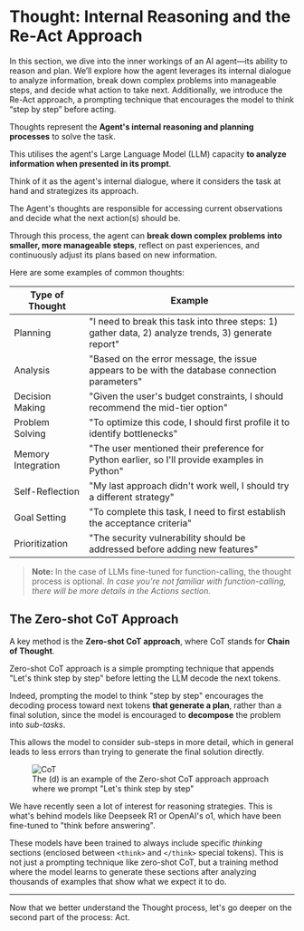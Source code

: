 # Thought: Internal Reasoning and the Re-Act Approach

<Tip> 
In this section, we dive into the inner workings of an AI agent—its ability to reason and plan. We’ll explore how the agent leverages its internal dialogue to analyze information, break down complex problems into manageable steps, and decide what action to take next. Additionally, we introduce the Re-Act approach, a prompting technique that encourages the model to think “step by step” before acting. 
</Tip>

Thoughts represent the **Agent's internal reasoning and planning processes** to solve the task.

This utilises the agent's Large Language Model (LLM) capacity **to analyze information when presented in its prompt**.

Think of it as the agent's internal dialogue, where it considers the task at hand and strategizes its approach.

The Agent's thoughts are responsible for accessing current observations and decide what the next action(s) should be.

Through this process, the agent can **break down complex problems into smaller, more manageable steps**, reflect on past experiences, and continuously adjust its plans based on new information.

Here are some examples of common thoughts:

| Type of Thought | Example |
|----------------|---------|
| Planning | "I need to break this task into three steps: 1) gather data, 2) analyze trends, 3) generate report" |
| Analysis | "Based on the error message, the issue appears to be with the database connection parameters" |
| Decision Making | "Given the user's budget constraints, I should recommend the mid-tier option" |
| Problem Solving | "To optimize this code, I should first profile it to identify bottlenecks" |
| Memory Integration | "The user mentioned their preference for Python earlier, so I'll provide examples in Python" |
| Self-Reflection | "My last approach didn't work well, I should try a different strategy" |
| Goal Setting | "To complete this task, I need to first establish the acceptance criteria" |
| Prioritization | "The security vulnerability should be addressed before adding new features" |

> **Note:** In the case of LLMs fine-tuned for function-calling, the thought process is optional.
> *In case you're not familiar with function-calling, there will be more details in the Actions section.*

## The Zero-shot CoT Approach

A key method is the **Zero-shot CoT approach**, where CoT stands for **Chain of Thought**.

Zero-shot CoT approach is a simple prompting technique that appends "Let's think step by step" before letting the LLM decode the next tokens. 

Indeed, prompting the model to think "step by step" encourages the decoding process toward next tokens **that generate a plan**, rather than a final solution, since the model is encouraged to **decompose** the problem into *sub-tasks*.

This allows the model to consider sub-steps in more detail, which in general leads to less errors than trying to generate the final solution directly.

<figure>
<img src="https://huggingface.co/datasets/agents-course/course-images/resolve/main/en/unit1/ReAct.png" alt="CoT"/>
<figcaption>The (d) is an example of the Zero-shot CoT approach approach where we prompt "Let's think step by step"</figcaption>
</figure>

<Tip>
We have recently seen a lot of interest for reasoning strategies. This is what's behind models like Deepseek R1 or OpenAI's o1, which have been fine-tuned to "think before answering".

These models have been trained to always include specific _thinking_ sections (enclosed between `<think>` and `</think>` special tokens). This is not just a prompting technique like zero-shot CoT, but a training method where the model learns to generate these sections after analyzing thousands of examples that show what we expect it to do.
</Tip>

--- 
Now that we better understand the Thought process, let's go deeper on the second part of the process: Act.
